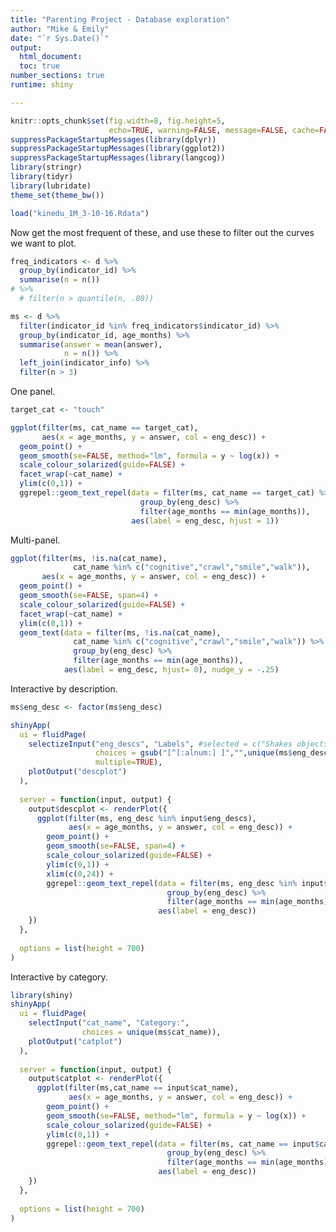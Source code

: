 ```yaml
---
title: "Parenting Project - Database exploration"
author: "Mike & Emily"
date: "`r Sys.Date()`"
output: 
  html_document:
  toc: true
number_sections: true
runtime: shiny

---
```

```r
knitr::opts_chunk$set(fig.width=8, fig.height=5, 
                      echo=TRUE, warning=FALSE, message=FALSE, cache=FALSE)
suppressPackageStartupMessages(library(dplyr))
suppressPackageStartupMessages(library(ggplot2))
suppressPackageStartupMessages(library(langcog))
library(stringr)
library(tidyr)
library(lubridate)
theme_set(theme_bw())

load("kinedu_1M_3-10-16.Rdata")
```

Now get the most frequent of these, and use these to filter out the curves we want to plot. 

```r
freq_indicators <- d %>%
  group_by(indicator_id) %>%
  summarise(n = n()) 
# %>%
  # filter(n > quantile(n, .80))

ms <- d %>%
  filter(indicator_id %in% freq_indicators$indicator_id) %>%
  group_by(indicator_id, age_months) %>%
  summarise(answer = mean(answer), 
            n = n()) %>%
  left_join(indicator_info) %>% 
  filter(n > 3)
```

One panel. 

```r
target_cat <- "touch"

ggplot(filter(ms, cat_name == target_cat),
       aes(x = age_months, y = answer, col = eng_desc)) + 
  geom_point() + 
  geom_smooth(se=FALSE, method="lm", formula = y ~ log(x)) + 
  scale_colour_solarized(guide=FALSE) + 
  facet_wrap(~cat_name) + 
  ylim(c(0,1)) + 
  ggrepel::geom_text_repel(data = filter(ms, cat_name == target_cat) %>% 
                             group_by(eng_desc) %>% 
                             filter(age_months == min(age_months)),
                           aes(label = eng_desc, hjust = 1))
```

Multi-panel.

```r
ggplot(filter(ms, !is.na(cat_name), 
              cat_name %in% c("cognitive","crawl","smile","walk")),
       aes(x = age_months, y = answer, col = eng_desc)) + 
  geom_point() + 
  geom_smooth(se=FALSE, span=4) + 
  scale_colour_solarized(guide=FALSE) + 
  facet_wrap(~cat_name) + 
  ylim(c(0,1)) + 
  geom_text(data = filter(ms, !is.na(cat_name), 
              cat_name %in% c("cognitive","crawl","smile","walk")) %>% 
              group_by(eng_desc) %>% 
              filter(age_months == min(age_months)),
            aes(label = eng_desc, hjust= 0), nudge_y = -.25)
```

Interactive by description. 

```r
ms$eng_desc <- factor(ms$eng_desc)

shinyApp(
  ui = fluidPage(
    selectizeInput("eng_descs", "Labels", #selected = c("Shakes objects"),
                   choices = gsub("[^[:alnum:] ]","",unique(ms$eng_desc)), 
                   multiple=TRUE),
    plotOutput("descplot")
  ),
  
  server = function(input, output) {
    output$descplot <- renderPlot({
      ggplot(filter(ms, eng_desc %in% input$eng_descs),
             aes(x = age_months, y = answer, col = eng_desc)) + 
        geom_point() + 
        geom_smooth(se=FALSE, span=4) + 
        scale_colour_solarized(guide=FALSE) + 
        ylim(c(0,1)) + 
        xlim(c(0,24)) + 
        ggrepel::geom_text_repel(data = filter(ms, eng_desc %in% input$eng_descs) %>% 
                                   group_by(eng_desc) %>% 
                                   filter(age_months == min(age_months)),
                                 aes(label = eng_desc))
    })
  },
  
  options = list(height = 700)
)

```

Interactive by category.

```r
library(shiny)
shinyApp(
  ui = fluidPage(
    selectInput("cat_name", "Category:", 
                choices = unique(ms$cat_name)),
    plotOutput("catplot")
  ),
  
  server = function(input, output) {
    output$catplot <- renderPlot({
      ggplot(filter(ms,cat_name == input$cat_name),
             aes(x = age_months, y = answer, col = eng_desc)) + 
        geom_point() + 
        geom_smooth(se=FALSE, method="lm", formula = y ~ log(x)) + 
        scale_colour_solarized(guide=FALSE) + 
        ylim(c(0,1)) + 
        ggrepel::geom_text_repel(data = filter(ms, cat_name == input$cat_name) %>% 
                                   group_by(eng_desc) %>% 
                                   filter(age_months == min(age_months)),
                                 aes(label = eng_desc))
    })
  },
  
  options = list(height = 700)
)
```